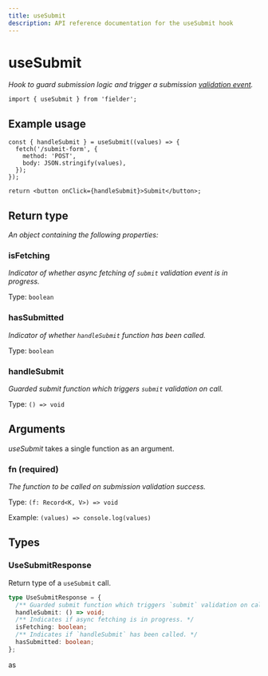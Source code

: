 ```yaml
---
title: useSubmit
description: API reference documentation for the useSubmit hook
---
```


# useSubmit

_Hook to guard submission logic and trigger a submission [validation event](/guides/validation#validation-events)._

```tsx
import { useSubmit } from 'fielder';
```

## Example usage

```tsx
const { handleSubmit } = useSubmit((values) => {
  fetch('/submit-form', {
    method: 'POST',
    body: JSON.stringify(values),
  });
});

return <button onClick={handleSubmit}>Submit</button>;
```

## Return type

_An object containing the following properties:_

### isFetching

_Indicator of whether async fetching of `submit` validation event is in progress._

Type: `boolean`

### hasSubmitted

_Indicator of whether `handleSubmit` function has been called._

Type: `boolean`

### handleSubmit

_Guarded submit function which triggers `submit` validation on call._

Type: `() => void`

## Arguments

_useSubmit_ takes a single function as an argument.

### fn **(required)**

_The function to be called on submission validation success._

Type: `(f: Record<K, V>) => void`

Example: `(values) => console.log(values)`

## Types

### UseSubmitResponse

Return type of a `useSubmit` call.

```ts
type UseSubmitResponse = {
  /** Guarded submit function which triggers `submit` validation on call. */
  handleSubmit: () => void;
  /** Indicates if async fetching is in progress. */
  isFetching: boolean;
  /** Indicates if `handleSubmit` has been called. */
  hasSubmitted: boolean;
};
```

as

